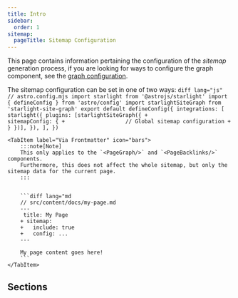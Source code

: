 ```yaml
---
title: Intro
sidebar:
  order: 1
sitemap:
  pageTitle: Sitemap Configuration
---
```



This page contains information pertaining the configuration of the _sitemap_ generation process,
if you are looking for ways to configure the graph component,
see the [graph configuration](/starlight-site-graph/configuration/graph).

The sitemap configuration can be set in one of two ways:
<Tabs>
	<TabItem label="Via Plugin Settings" icon="seti:json">
		```diff lang="js"
		// astro.config.mjs
		import starlight from '@astrojs/starlight'
		import { defineConfig } from 'astro/config'
		import starlightSiteGraph from 'starlight-site-graph'
		export default defineConfig({
			integrations: [
				starlight({
					plugins: [starlightSiteGraph({
		+				sitemapConfig: {
		+					// Global sitemap configuration
		+				}
					})],
				}),
			],
		})
		```
	</TabItem>

	<TabItem label="Via Frontmatter" icon="bars">
		:::note[Note]
		This only applies to the `<PageGraph/>` and `<PageBacklinks/>` components.
		Furthermore, this does not affect the whole sitemap, but only the sitemap data for the current page.
		:::


		```diff lang="md
		// src/content/docs/my-page.md
		---
		 title: My Page
		+ sitemap:
		+   include: true
		+   config: ...
		---

		My page content goes here!
		```
	</TabItem>
</Tabs>





## Sections
<CardGrid stagger>
	<LinkCardIcon
		icon="setting"
		title="General Settings"
		href="/starlight-site-graph/configuration/sitemap/general/"
		description="Configure the general settings for the sitemap generation."
	/>
	<LinkCardIcon
		icon="seti:code-search"
		title="Inclusion Settings"
		href="/starlight-site-graph/configuration/sitemap/inclusion/"
		description="Configure which pages/links will get included in the sitemap."
	/>
	<LinkCardIcon
		icon="pencil"
		title="Post-Processing Settings"
		href="/starlight-site-graph/configuration/sitemap/processing/"
		description="Configure what additional information gets added to the sitemap."
	/>

</CardGrid>
